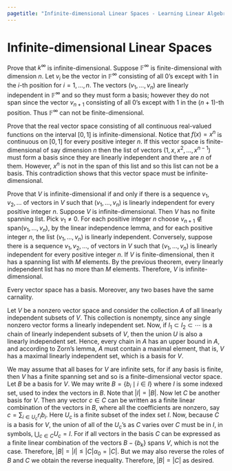```yaml
---
pagetitle: "Infinite-dimensional Linear Spaces - Learning Linear Algebra"
---
```

# Infinite-dimensional Linear Spaces


::: {#exm- } 
Prove that $k^\infty$ is infinite-dimensional.
Suppose $\mathbb{F}^\infty$ is finite-dimensional with dimension $n$.  Let $v_i$ be the vector in $\mathbb{F}^\infty$ consisting of all 0's except with 1 in the $i$-th position for $i=1,...,n$. The vectors $(v_1,...,v_n)$ are linearly independent in $\mathbb{F}^\infty$ and so they must form a basis; however they do not span since the vector $v_{n+1}$ consisting of all 0's except with $1$ in the $(n+1)$-th position. Thus $\mathbb{F}^\infty$ can not be finite-dimensional. 

::: 

::: {#exm- } 
Prove that the real vector space consisting of all continuous real-valued functions on the interval $[0,1]$ is infinite-dimensional.
Notice that $f(x)=x^n$ is continuous on $[0,1]$ for every positive integer $n$. If this vector space is finite-dimensional of say dimension $n$ then the list of vectors $(1,x,x^2,...,x^{n-1})$ must form a basis since they are linearly independent and there are $n$ of them. However, $x^n$ is not in the span of this list and so this list can not be a basis. This contradiction shows that this vector space must be infinite-dimensional.

::: 

::: {#exm- } 
Prove that $V$ is infinite-dimensional if and only if there is a sequence $v_1, v_2,...$ of vectors in $V$ such that $(v_1, ..., v_n)$ is linearly independent for every positive integer $n$.
Suppose $V$ is infinite-dimensional. Then $V$ has no finite spanning list. Pick $v_1\neq 0$. For each positive integer $n$ choose $v_{n+1}\not \in \text{ span}(v_1,...,v_n)$, by the linear independence lemma, and for each positive integer $n$, the list $(v_1,...,v_n)$ is linearly independent. Conversely, suppose there is a sequence $v_1,v_2,...,$ of vectors in $V$ such that $(v_1,...,v_n)$ is linearly independent for every positive integer $n$. If $V$ is finite-dimensional, then it has a spanning list with $M$ elements. By the previous theorem, every linearly independent list has no more than $M$ elements. Therefore, $V$ is infinite-dimensional. 

::: 

::: {#thm- } 
Every vector space has a basis.
Moreover, any two bases have the same carnality. 
:::  

::: {.proof }
Let $V$ be a nonzero vector space and consider the collection $A$ of all linearly independent subsets of $V$. This collection is nonempty, since any single nonzero vector forms a linearly independent set. Now, if $I_1\subset I_2 \subset \cdots$ is a chain of linearly independent subsets of $V$, then the union $U$ is also a linearly independent set. Hence, every chain in $A$ has an upper bound in $A$, and according to Zorn's lemma, $A$ must contain a maximal element, that is, $V$ has a maximal linearly independent set, which is a basis for $V$.

We may assume that all bases for $V$ are infinite sets, for if any basis is finite, then $V$ has a finite spanning set and so is a finite-dimensional vector space. Let $B$ be a basis for $V$. We may write $B=\{b_i \mid i\in I\}$ where $I$ is some indexed set, used to index the vectors in $B$. Note that $|I|=|B|$. Now let $C$ be another basis for $V$. Then any vector $c\in C$ can be written as a finite linear combination of the vectors in $B$, where all the coefficients are nonzero, say $c=\sum_{i\in U_c} r_i b_i$. Here $U_c$ is a finite subset of the index set $I$. 
Now, because $C$ is a basis for $V$, the union of all of the $U_c$'s as $C$ varies over $C$ must be in $I$, in symbols, $\bigcup_{c\in C} U_c=I$. 
For if all vectors in the basis $C$ can be expressed as a finite linear combination of the vectors $B-\{ b_k\}$ spans $V$, which is not the case. Therefore, $|B|=|I|\leq |C| \alpha_0=|C|.$ But we may also reverse the roles of $B$ and $C$ we obtain the reverse inequality. 
Therefore, $|B|=|C|$ as desired.
::: 



